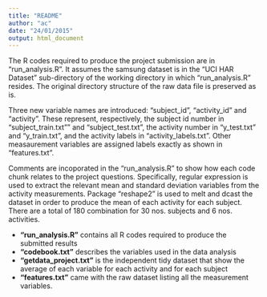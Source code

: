 ```yaml
---
title: "README"
author: "ac"
date: "24/01/2015"
output: html_document
--- 
```

The R codes required to produce the project submission are in "run_analysis.R". It assumes the samsung dataset is in the "UCI HAR Dataset" sub-directory of the working directory in which "run_analysis.R" resides. The original directory structure of the raw data file is preserved as is.

Three new variable names are introduced: "subject_id", "activity_id" and "activity". These represent, respectively, the subject id number in "subject_train.txt"" and "subject_test.txt", the activity number in "y_test.txt" and "y_train.txt", and the activity labels in "activity_labels.txt". Other measaurement variables are assigned labels exactly as shown in "features.txt".

Comments are incoporated in the "run_analysis.R" to show how each code chunk relates to the project questions. Specifically, regular expression is used to extract the relevant mean and standard deviation variables from the activity measurements. Package "reshape2" is used to melt and dcast the dataset in order to produce the mean of each activity for each subject. There are a total of 180 combination for 30 nos. subjects and 6 nos. activities.

* **"run_analysis.R"** contains all R codes required to produce the submitted results
* **"codebook.txt"** describes the variables used in the data analysis
* **"getdata_project.txt"** is the independent tidy dataset that show the average of each variable for each activity and for each subject
* **"features.txt"** came with the raw dataset listing all the measurement variables.

